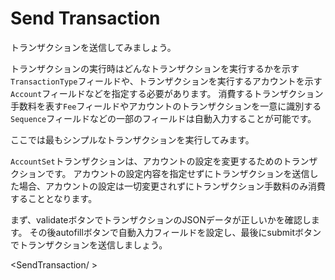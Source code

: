 
# Send Transaction

トランザクションを送信してみましょう。

トランザクションの実行時はどんなトランザクションを実行するかを示す`TransactionType`フィールドや、トランザクションを実行するアカウントを示す`Account`フィールドなどを指定する必要があります。
消費するトランザクション手数料を表す`Fee`フィールドやアカウントのトランザクションを一意に識別する`Sequence`フィールドなどの一部のフィールドは自動入力することが可能です。

ここでは最もシンプルなトランザクションを実行してみます。

`AccountSet`トランザクションは、アカウントの設定を変更するためのトランザクションです。
アカウントの設定内容を指定せずにトランザクションを送信した場合、アカウントの設定は一切変更されずにトランザクション手数料のみ消費することとなります。

まず、validateボタンでトランザクションのJSONデータが正しいかを確認します。
その後autofillボタンで自動入力フィールドを設定し、最後にsubmitボタンでトランザクションを送信しましょう。

<SendTransaction/ >
